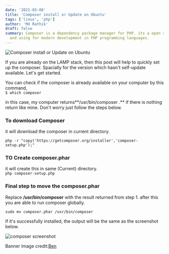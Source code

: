 ```yaml
---
date: '2021-03-08'
title: 'Composer install or Update on Ubuntu'
tags: ['linux', 'php']
author: 'Md Rathik'
draft: false
summary: Composer is a dependency package manager for PHP. its a open source tools
  and using for modern development in PHP programming languages.
---
```


![Composer install or Update on Ubuntu](https://images.unsplash.com/photo-1599507593499-a3f7d7d97667?ixid=MnwxMjA3fDB8MHxwaG90by1wYWdlfHx8fGVufDB8fHx8&ixlib=rb-1.2.1&auto=format&fit=crop&w=1050&q=80)

If you are already on the LAMP stack, then this post will help to quickly set up the composer. Spacially for the version which hasn't self-update available. Let's get started.

You can check if the composer is already available on your computer by this command,  
`$ which composer`

in this case, my computer returns**/usr/bin/composer .** if there is nothing return like mine. Don't worry just follow the steps below.

### To download Composer

it will download the composer in current directory.<br />

`php -r "copy('https://getcomposer.org/installer','composer-setup.php');"`

### TO Create composer.phar

it will create this in same (Current) directory.<br />
`php composer-setup.php`

### Final step to move the composer.phar

Replace **/usr/bin/composer** with the result returned from step 1. after this you are able to run composer globally.<br />

`sudo mv composer.phar /usr/bin/composer`

If it's successfully installed, the output will be the same as the screenshot below.

![composer screenshot](/static/images/composer.jpg 'Composer ')

Banner Image credit:[Ben](https://images.unsplash.com/photo-1599507593499-a3f7d7d97667?ixid=MnwxMjA3fDB8MHxwaG90by1wYWdlfHx8fGVufDB8fHx8&ixlib=rb-1.2.1&auto=format&fit=crop&w=1050&q=80 'Ben')

